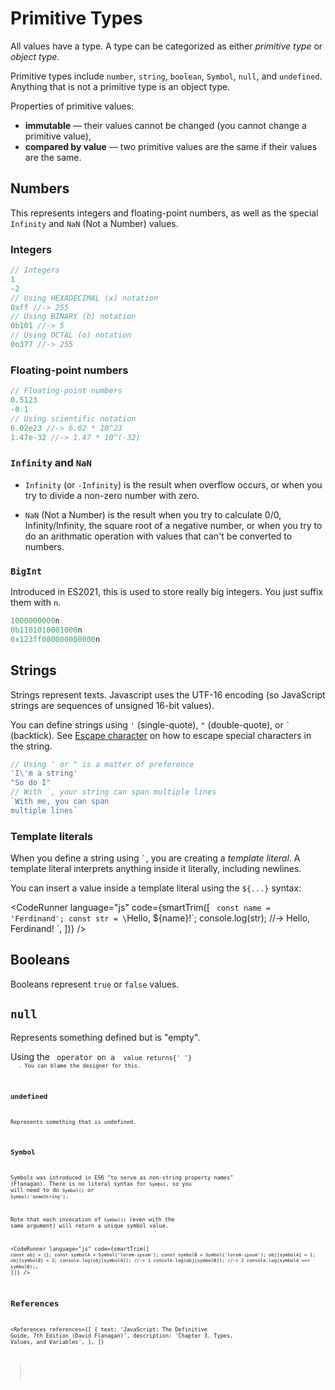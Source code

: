 
# Primitive Types

All values have a type. A type can be categorized as either _primitive type_ or _object type_.

Primitive types include `number`, `string`, `boolean`, `Symbol`, `null`, and `undefined`. Anything that is not a primitive type is an object type.

Properties of primitive values:

- **immutable** &mdash; their values cannot be changed (you cannot change a primitive value),
- **compared by value** &mdash; two primitive values are the same if their values are the same.

## Numbers

This represents integers and floating-point numbers, as well as the special `Infinity` and `NaN` (Not a Number) values.

### Integers

<!-- prettier-ignore -->
```js
// Integers
1
-2
// Using HEXADECIMAL (x) notation
0xff //-> 255
// Using BINARY (b) notation
0b101 //-> 5
// Using OCTAL (o) notation
0o377 //-> 255
```

### Floating-point numbers

<!-- prettier-ignore -->
```js
// Floating-point numbers
0.5123
-0.1
// Using scientific notation
6.02e23 //-> 6.02 * 10^23
1.47e-32 //-> 1.47 * 10^(-32)
```

### `Infinity` and `NaN`

- `Infinity` (or `-Infinity`) is the result when overflow occurs, or when you try to divide a non-zero number with zero.

- `NaN` (Not a Number) is the result when you try to calculate 0/0, Infinity/Infinity, the square root of a negative number, or when you try to do an arithmatic operation with values that can't be converted to numbers.

### `BigInt`

Introduced in ES2021, this is used to store really big integers. You just suffix them with `n`.

<!-- prettier-ignore -->
```js
1000000000n
0b1101010001000n
0x123ff000000000000n
```

## Strings

Strings represent texts. Javascript uses the UTF-16 encoding (so JavaScript strings are sequences of unsigned 16-bit
values).

You can define strings using `'` (single-quote), `"` (double-quote), or `` ` `` (backtick). See [Escape character](/prog/js/basics/lexical-structure#escape-character) on how to escape special characters in the string.

<!-- prettier-ignore -->
```js
// Using ' or " is a matter of preference
'I\'m a string'
"So do I"
// With `, your string can span multiple lines
`With me, you can span
multiple lines`
```

### Template literals

When you define a string using `` ` ``, you are creating a _template literal_. A template literal interprets anything inside it literally, including newlines.

You can insert a value inside a template literal using the `${...}` syntax:

<CodeRunner
  language="js"
  code={smartTrim([
    `
      const name = 'Ferdinand';
      const str = \`Hello, \${name}!\`;
      console.log(str); //-> Hello, Ferdinand!
    `,
  ])}
/>

## Booleans

Booleans represent `true` or `false` values.

## `null`

Represents something defined but is "empty".

<NoteBox type="warning">
  Using the <Code str="typeof" /> operator on a <Code str="null" /> value returns{' '}
  <Code str="object" />. You can blame the designer for this.
</NoteBox>

## `undefined`

Represents something that is undefined.

## `Symbol`

Symbols was introduced in ES6 "to serve as non-string property names" (Flanagan). There is no literal syntax for `Symbol`, so you will need to do `Symbol()` or `Symbol('someString')`.

Note that each invocation of `Symbol()` (even with the same argument) will return a unique symbol value.

<CodeRunner
  language="js"
  code={smartTrim([
    `
      const obj = {};
      const symbolA = Symbol('lorem-ipsum');
      const symbolB = Symbol('lorem-ipsum');
      obj[symbolA] = 1;
      obj[symbolB] = 2;
      console.log(obj[symbolA]); //-> 1
      console.log(obj[symbolB]); //-> 2
      console.log(symbolA === symbolB);
    `,
  ])}
/>

## References

<References
  references={[
    {
      text: 'JavaScript: The Definitive Guide, 7th Edition (David Flanagan)',
      description: 'Chapter 3. Types, Values, and Variables',
    },
  ]}
></References>
